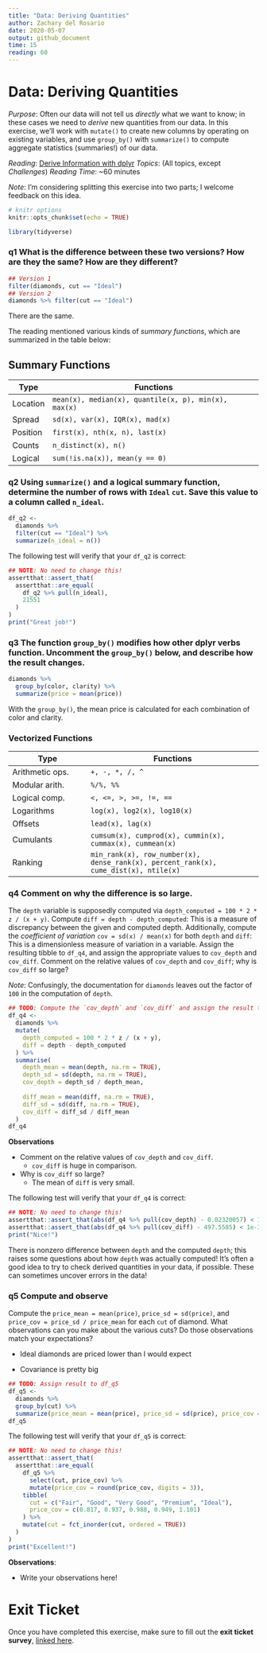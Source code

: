 ```yaml
---
title: "Data: Deriving Quantities"
author: Zachary del Rosario
date: 2020-05-07
output: github_document
time: 15
reading: 60
---
```


# Data: Deriving Quantities

*Purpose*: Often our data will not tell us *directly* what we want to know; in these cases we need to *derive* new quantities from our data.
In this exercise, we'll work with `mutate()` to create new columns by operating on existing variables, and use `group_by()` with `summarize()` to compute aggregate statistics (summaries!) of our data.

*Reading*: [Derive Information with dplyr](https://rstudio.cloud/learn/primers/2.3) *Topics*: (All topics, except *Challenges*) *Reading Time*: \~60 minutes

*Note*: I'm considering splitting this exercise into two parts; I welcome feedback on this idea.

```r
# knitr options
knitr::opts_chunk$set(echo = TRUE)
```

```r
library(tidyverse)

```

### **q1** What is the difference between these two versions? How are they the same? How are they different?

```r
## Version 1
filter(diamonds, cut == "Ideal")
## Version 2
diamonds %>% filter(cut == "Ideal")
```

There are the same.

The reading mentioned various kinds of *summary functions*, which are summarized in the table below:

## Summary Functions

| Type     | Functions                                            |
|----------|------------------------------------------------------|
| Location | `mean(x), median(x), quantile(x, p), min(x), max(x)` |
| Spread   | `sd(x), var(x), IQR(x), mad(x)`                      |
| Position | `first(x), nth(x, n), last(x)`                       |
| Counts   | `n_distinct(x), n()`                                 |
| Logical  | `sum(!is.na(x)), mean(y == 0)`                       |

### **q2** Using `summarize()` and a logical summary function, determine the number of rows with `Ideal` `cut`. Save this value to a column called `n_ideal`.

```r
df_q2 <-
  diamonds %>% 
  filter(cut == "Ideal") %>% 
  summarize(n_ideal = n())
```

The following test will verify that your `df_q2` is correct:

```r
## NOTE: No need to change this!
assertthat::assert_that(
  assertthat::are_equal(
    df_q2 %>% pull(n_ideal),
    21551
  )
)
print("Great job!")
```

### **q3** The function `group_by()` modifies how other dplyr verbs function. Uncomment the `group_by()` below, and describe how the result changes.

```r
diamonds %>%
  group_by(color, clarity) %>%
  summarize(price = mean(price))
```

With the `group_by()`, the mean price is calculated for each combination of color and clarity.

### Vectorized Functions

| Type            | Functions                                                                            |
|-----------------------|-------------------------------------------------|
| Arithmetic ops. | `+, -, *, /, ^`                                                                      |
| Modular arith.  | `%/%, %%`                                                                            |
| Logical comp.   | `<, <=, >, >=, !=, ==`                                                               |
| Logarithms      | `log(x), log2(x), log10(x)`                                                          |
| Offsets         | `lead(x), lag(x)`                                                                    |
| Cumulants       | `cumsum(x), cumprod(x), cummin(x), cummax(x), cummean(x)`                            |
| Ranking         | `min_rank(x), row_number(x), dense_rank(x), percent_rank(x), cume_dist(x), ntile(x)` |

### **q4** Comment on why the difference is so large.

The `depth` variable is supposedly computed via `depth_computed = 100 * 2 * z / (x + y)`.
Compute `diff = depth - depth_computed`: This is a measure of discrepancy between the given and computed depth.
Additionally, compute the *coefficient of variation* `cov = sd(x) / mean(x)` for both `depth` and `diff`: This is a dimensionless measure of variation in a variable.
Assign the resulting tibble to `df_q4`, and assign the appropriate values to `cov_depth` and `cov_diff`.
Comment on the relative values of `cov_depth` and `cov_diff`; why is `cov_diff` so large?

*Note*: Confusingly, the documentation for `diamonds` leaves out the factor of `100` in the computation of `depth`.

```r
## TODO: Compute the `cov_depth` and `cov_diff` and assign the result to df_q4
df_q4 <-
  diamonds %>% 
  mutate(
    depth_computed = 100 * 2 * z / (x + y), 
    diff = depth - depth_computed
  ) %>% 
  summarise(
    depth_mean = mean(depth, na.rm = TRUE),
    depth_sd = sd(depth, na.rm = TRUE),
    cov_depth = depth_sd / depth_mean,
    
    diff_mean = mean(diff, na.rm = TRUE),
    diff_sd = sd(diff, na.rm = TRUE),
    cov_diff = diff_sd / diff_mean
  )
df_q4
```

**Observations**

-   Comment on the relative values of `cov_depth` and `cov_diff`.
    -   `cov_diff` is huge in comparison.
-   Why is `cov_diff` so large?
    -   The mean of `diff` is very small.

The following test will verify that your `df_q4` is correct:

```r
## NOTE: No need to change this!
assertthat::assert_that(abs(df_q4 %>% pull(cov_depth) - 0.02320057) < 1e-3)
assertthat::assert_that(abs(df_q4 %>% pull(cov_diff) - 497.5585) < 1e-3)
print("Nice!")
```

There is nonzero difference between `depth` and the computed `depth`; this raises some questions about how `depth` was actually computed!
It's often a good idea to try to check derived quantities in your data, if possible.
These can sometimes uncover errors in the data!

### **q5** Compute and observe

Compute the `price_mean = mean(price)`, `price_sd = sd(price)`, and `price_cov = price_sd / price_mean` for each `cut` of diamond.
What observations can you make about the various cuts?
Do those observations match your expectations?

-   Ideal diamonds are priced lower than I would expect

-   Covariance is pretty big

```r
## TODO: Assign result to df_q5
df_q5 <- 
  diamonds %>% 
  group_by(cut) %>% 
  summarize(price_mean = mean(price), price_sd = sd(price), price_cov = price_sd / price_mean)
df_q5
```

The following test will verify that your `df_q5` is correct:

```r
## NOTE: No need to change this!
assertthat::assert_that(
  assertthat::are_equal(
    df_q5 %>%
      select(cut, price_cov) %>%
      mutate(price_cov = round(price_cov, digits = 3)),
    tibble(
      cut = c("Fair", "Good", "Very Good", "Premium", "Ideal"),
      price_cov = c(0.817, 0.937, 0.988, 0.949, 1.101)
    ) %>%
    mutate(cut = fct_inorder(cut, ordered = TRUE))
  )
)
print("Excellent!")
```

**Observations**:

-   Write your observations here!

<!-- include-exit-ticket -->

# Exit Ticket

<!-- -------------------------------------------------- -->

Once you have completed this exercise, make sure to fill out the **exit ticket survey**, [linked here](https://docs.google.com/forms/d/e/1FAIpQLSeuq2LFIwWcm05e8-JU84A3irdEL7JkXhMq5Xtoalib36LFHw/viewform?usp=pp_url&entry.693978880=e-data02-derive-assignment.Rmd).
